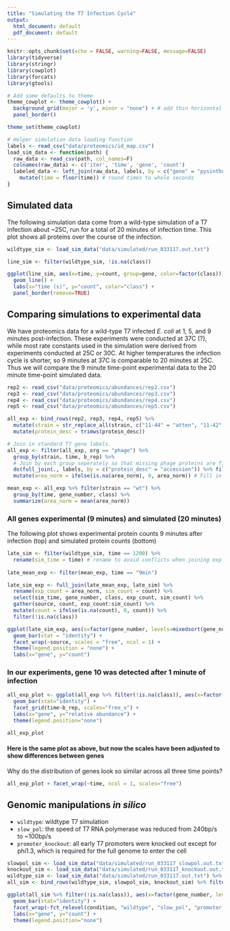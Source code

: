 ```yaml
---
title: "Simulating the T7 Infection Cycle"
output:
  html_document: default
  pdf_document: default
---
```


```r
knitr::opts_chunk$set(echo = FALSE, warning=FALSE, message=FALSE)
library(tidyverse)
library(stringr)
library(cowplot)
library(forcats)
library(gtools)

# Add some defaults to theme
theme_cowplot <- theme_cowplot() + 
  background_grid(major = 'y', minor = "none") + # add thin horizontal lines 
  panel_border()

theme_set(theme_cowplot)

# Helper simulation data loading function
labels <- read_csv("data/proteomics/id_map.csv")
load_sim_data <- function(path) {
  raw_data <- read_csv(path, col_names=F) 
  colnames(raw_data) <- c('iter', 'time', 'gene', 'count')
  labeled_data <- left_join(raw_data, labels, by = c("gene" = "pysinthe")) %>% 
    mutate(time = floor(time)) # round times to whole seconds
}
```

## Simulated data

The following simulation data come from a wild-type simulation of a T7 infection about ~25C, run for a total of 20 minutes of infection time. This plot shows all proteins over the course of the infection.

```r

wildtype_sim <- load_sim_data("data/simulated/run_033117.out.txt")

```

```r

line_sim <- filter(wildtype_sim, !is.na(class))

ggplot(line_sim, aes(x=time, y=count, group=gene, color=factor(class))) +
  geom_line() +
  labs(x="time (s)", y="count", color="class") +
  panel_border(remove=TRUE)
```

## Comparing simulations to experimental data

We have proteomics data for a wild-type T7 infected _E. coli_ at 1, 5, and 9 minutes post-infection. These experiments were conducted at 37C (?), while most rate constants used in the simulation were derived from experiments conducted at 25C or 30C. At higher temperatures the infection cycle is shorter, so 9 minutes at 37C is comparable to 20 minutes at 25C. Thus we will compare the 9 minute time-point experimental data to the 20 minute time-point simulated data.

```r
rep2 <- read_csv("data/proteomics/abundances/rep2.csv")
rep3 <- read_csv("data/proteomics/abundances/rep3.csv")
rep4 <- read_csv("data/proteomics/abundances/rep4.csv")
rep5 <- read_csv("data/proteomics/abundances/rep5.csv")

all_exp <- bind_rows(rep2, rep3, rep4, rep5) %>%
  mutate(strain = str_replace_all(strain, c("11-44" = "atten", "11-42" = "evol", "11-46" = "wt"))) %>%
  mutate(protein_desc = trimws(protein_desc))

# Join in standard T7 gene labels.
all_exp <- filter(all_exp, org == "phage") %>% 
  group_by(strain, time, b_rep) %>%
  # Join by each group seperately so that missing phage proteins are filled in with NAs
  do(full_join(., labels, by = c("protein_desc" = "accession")) %>% fill(strain, time, b_rep)) %>%
  mutate(area_norm = ifelse(is.na(area_norm), 0, area_norm)) # Fill in missing proteins (NAs) with 0

mean_exp <- all_exp %>% filter(strain == "wt") %>%
  group_by(time, gene_number, class) %>% 
  summarize(area_norm = mean(area_norm))
```

### All genes experimental (9 minutes) and simulated (20 minutes)

The following plot shows experimental protein counts 9 minutes after infection (top) and simulated protein counts (bottom)

```r
late_sim <- filter(wildtype_sim, time == 1200) %>% 
  rename(sim_time = time) # rename to avoid conflicts when joining exp data
  
late_mean_exp <- filter(mean_exp, time == "9min")

late_sim_exp <- full_join(late_mean_exp, late_sim) %>% 
  rename(exp_count = area_norm, sim_count = count) %>%
  select(sim_time, gene_number, class, exp_count, sim_count) %>%
  gather(source, count, exp_count:sim_count) %>%
  mutate(count = ifelse(is.na(count), 0, count)) %>%
  filter(!is.na(class))

ggplot(late_sim_exp, aes(x=factor(gene_number, levels=mixedsort(gene_number)), y=count, fill=factor(class))) +
  geom_bar(stat = "identity") +
  facet_wrap(~source, scales = "free", ncol = 1) +
  theme(legend.position = "none") +
  labs(x="gene", y="count")

```

### In our experiments, gene 10 was detected after 1 minute of infection

```r

all_exp_plot <- ggplot(all_exp %>% filter(!is.na(class)), aes(x=factor(gene_number, levels=mixedsort(gene_number)), y=area_norm, fill=factor(class))) +
  geom_bar(stat="identity") +
  facet_grid(time~b_rep, scales="free_x") +
  labs(x="gene", y="relative abundance") +
  theme(legend.position="none")

all_exp_plot
```

#### Here is the same plot as above, but now the scales have been adjusted to show differences between genes

Why do the distribution of genes look so similar across all three time points?

```r

all_exp_plot + facet_wrap(~time, ncol = 1, scales="free")

```

## Genomic manipulations _in silico_

- `wildtype`: wildtype T7 simulation
- `slow_pol`: the speed of T7 RNA polymerase was reduced from 240bp/s to ~100bp/s
- `promoter_knockout`: all early T7 promoters were knocked out except for phi1.3, which is required for the full genome to enter the cell

```r

slowpol_sim <- load_sim_data("data/simulated/run_033117_slowpol.out.txt") %>% mutate(condition="slow_pol")
knockout_sim <- load_sim_data("data/simulated/run_033117_knockout.out.txt") %>% mutate(condition="promoter_knockout")
wildtype_sim <- load_sim_data("data/simulated/run_033117.out.txt") %>% mutate(condition="wildtype")
all_sim <- bind_rows(wildtype_sim, slowpol_sim, knockout_sim) %>% filter(time == 1200)

ggplot(all_sim %>% filter(!is.na(class)), aes(x=factor(gene_number, levels=mixedsort(gene_number)), y=count, fill=factor(class))) +
  geom_bar(stat="identity") +
  facet_wrap(~fct_relevel(condition, "wildtype", "slow_pol", "promoter_knockout"), ncol = 1, scales="free_x") +
  labs(x="gene", y="count") +
  theme(legend.position="none")

```